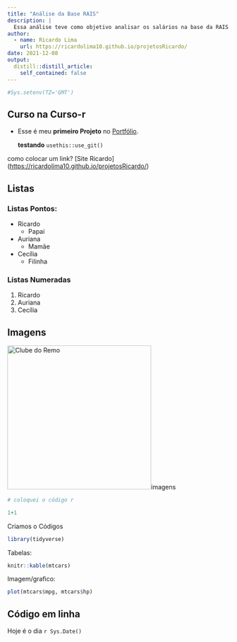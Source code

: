 ```yaml
---
title: "Análise da Base RAIS"
description: |
  Essa análise teve como objetivo analisar os salários na base da RAIS. Esse projeto foi feito na Semana Data Science na Prática da Curso-R
author:
  - name: Ricardo Lima
    url: https://ricardolima10.github.io/projetosRicardo/
date: 2021-12-08
output:
  distill::distill_article:
    self_contained: false
---
```


```r
#Sys.setenv(TZ='GMT')
```

## Curso na Curso-r

-   Esse é meu **primeiro Projeto** no [Portfólio]{.ul}.

    **testando** `usethis::use_git()`

como colocar um link? [Site Ricardo] (<https://ricardolima10.github.io/projetosRicardo/>)

## Listas

### Listas Pontos:

-   Ricardo
    - Papai
-   Auriana
    - Mamãe
-   Cecília
    - Filinha

### Listas Numeradas

1.  Ricardo
2.  Auriana
3.  Cecília

## Imagens

![Clube do Remo](http://www.clubedoremo.com.br/images/noticias/ff68b425691636699365b69cb7d3d9d0.jpg "Clube do Remo"){width="326"}imagens
```r
# coloquei o código r

1+1
```


Criamos o Códigos

```r
library(tidyverse)
```

Tabelas:

```r
knitr::kable(mtcars)
```

Imagem/grafico:

```r
plot(mtcars$mpg, mtcars$hp)
```

## Código em linha

Hoje é o dia `r Sys.Date()`
